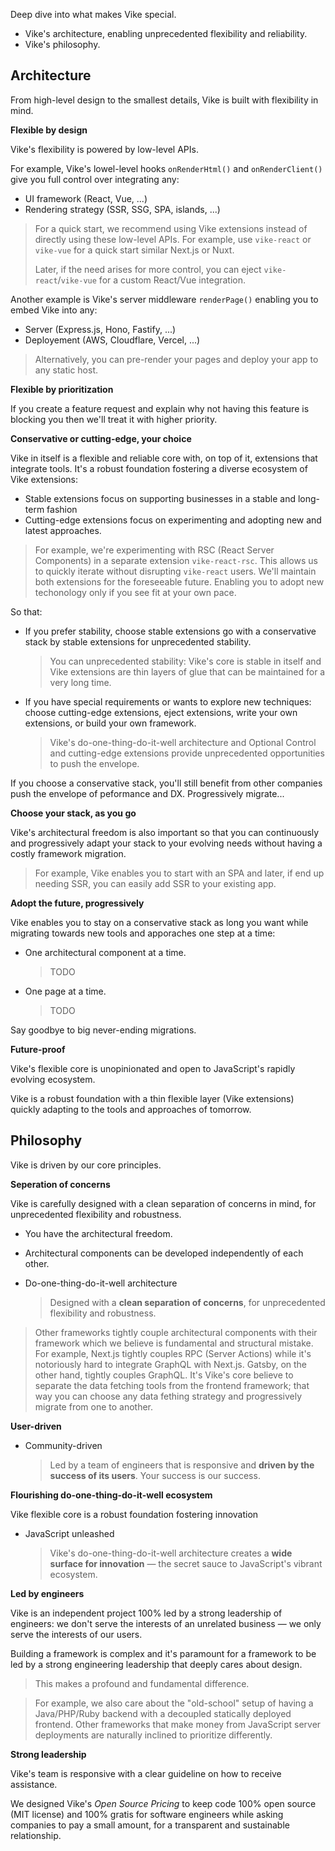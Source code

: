 
Deep dive into what makes Vike special.
- Vike's <Link href="#architecture">architecture</Link>, enabling unprecedented flexibility and reliability.
- Vike's <Link href="#philosophy">philosophy</Link>.


## Architecture

From high-level design to the smallest details, Vike is built with flexibility in mind.

**Flexible by design**

Vike's flexibility is powered by low-level APIs.

For example, Vike's lowel-level hooks <Link href="/onRenderHtml">`onRenderHtml()`</Link> and <Link href="/onRenderClient">`onRenderClient()`</Link> give you full control over integrating any:
 - UI framework (React, Vue, ...)
 - Rendering strategy (SSR, SSG, SPA, islands, ...)

> For a quick start, we recommend using <Link href="/extensions">Vike extensions</Link> instead of directly using these low-level APIs. For example, use `vike-react` or `vike-vue` for a quick start similar Next.js or Nuxt.
>
> Later, if the need arises for more control, you can <Link href="/eject">eject</Link> `vike-react`/`vike-vue` for a custom React/Vue integration.

Another example is Vike's server middleware <Link href="/renderPage"><code>renderPage()</code></Link> enabling you to embed Vike into any:
- Server (Express.js, Hono, Fastify, ...)
- Deployement (AWS, Cloudflare, Vercel, ...)

> Alternatively, you can <Link href="/pre-rending">pre-render your pages</Link> and deploy your app to any static host.

**Flexible by prioritization**

If you create a feature request and explain why not having this feature is blocking you then we'll treat it with higher priority.

**Conservative or cutting-edge, your choice**

Vike in itself is a flexible and reliable core with, on top of it, extensions that integrate tools. It's a robust foundation fostering a diverse ecosystem of <Link href="/extensions">Vike extensions</Link>:
 - Stable extensions focus on supporting businesses in a stable and long-term fashion
 - Cutting-edge extensions focus on experimenting and adopting new and latest approaches.

> For example, we're experimenting with RSC (React Server Components) in a separate extension `vike-react-rsc`. This allows us to quickly iterate without disrupting `vike-react` users. We'll maintain both extensions for the foreseeable future. Enabling you to adopt new techonology only if you see fit at your own pace.

So that:
 - If you prefer stability, choose stable extensions go with a conservative stack by stable extensions for unprecedented stability.
   > You can unprecedented stability: Vike's core is stable in itself and Vike extensions are thin layers of glue that can be maintained for a very long time.
 - If you have special requirements or wants to explore new techniques: choose cutting-edge extensions, <Link href="/eject">eject extensions</Link>, write your own extensions, or <Link href="/build-your-own-framework">build your own framework</Link>.
   > Vike's do-one-thing-do-it-well architecture and <Link href="/optional-control">Optional Control</Link> and cutting-edge extensions provide unprecedented opportunities to push the envelope.

If you choose a conservative stack, you'll still benefit from other companies push the envelope of peformance and DX. Progressively migrate...


**Choose your stack, as you go**

Vike's architectural freedom is also important so that you can continuously and progressively adapt your stack to your evolving needs without having a costly framework migration.

> For example, Vike enables you to start with an SPA and later, if end up needing SSR, <Link href="/ssr">you can easily add SSR</Link> to your existing app.


**Adopt the future, progressively**

Vike enables you to stay on a conservative stack as long you want while migrating towards new tools and apporaches one step at a time:
 - One architectural component at a time.
   > TODO
 - One page at a time.
   > TODO

Say goodbye to big never-ending migrations.


**Future-proof**

Vike's flexible core is unopinionated and open to JavaScript's rapidly evolving ecosystem.

Vike is a robust foundation with a thin flexible layer (Vike extensions) quickly adapting to the tools and approaches of tomorrow.


## Philosophy

Vike is driven by our core principles.

**Seperation of concerns**

Vike is carefully designed with a clean separation of concerns in mind, for unprecedented flexibility and robustness.
 - You have the architectural freedom.
 - Architectural components can be developed independently of each other.

- Do-one-thing-do-it-well architecture
  > Designed with a **clean separation of concerns**, for unprecedented flexibility and robustness.

> Other frameworks tightly couple architectural components with their framework which we believe is fundamental and structural mistake. For example, Next.js tightly couples RPC (Server Actions) while it's notoriously hard to integrate GraphQL with Next.js. Gatsby, on the other hand, tightly couples GraphQL. It's Vike's core believe to separate the data fetching tools from the frontend framework; that way you can choose any data fething strategy and progressively migrate from one to another.

**User-driven**

- Community-driven
  > Led by a team of engineers that is responsive and **driven by the success of its users**. Your success is our success.


**Flourishing do-one-thing-do-it-well ecosystem**

Vike flexible core is a robust foundation fostering innovation

- JavaScript unleashed
  > Vike's do-one-thing-do-it-well architecture creates a **wide surface for innovation** — the secret sauce to JavaScript's vibrant ecosystem.


**Led by engineers**

Vike is an independent project 100% led by a strong leadership of engineers: we don't serve the interests of an unrelated business &mdash; we only serve the interests of our users.

Building a framework is complex and it's paramount for a framework to be led by a strong engineering leadership that deeply cares about design.

> This makes a profound and fundamental difference.

> For example, we also care about the "old-school" setup of having a Java/PHP/Ruby backend with a decoupled statically deployed frontend. Other frameworks that make money from JavaScript server deployments are naturally inclined to prioritize differently.

**Strong leadership**

Vike's team is responsive <Link href="/faq#how-can-i-reach-out-for-help">with a clear guideline</Link> on how to receive assistance.

We designed Vike's *Open Source Pricing* to keep code 100% open source (MIT license) and 100% gratis for software engineers while asking companies to pay a small amount, for a transparent and sustainable relationship.
